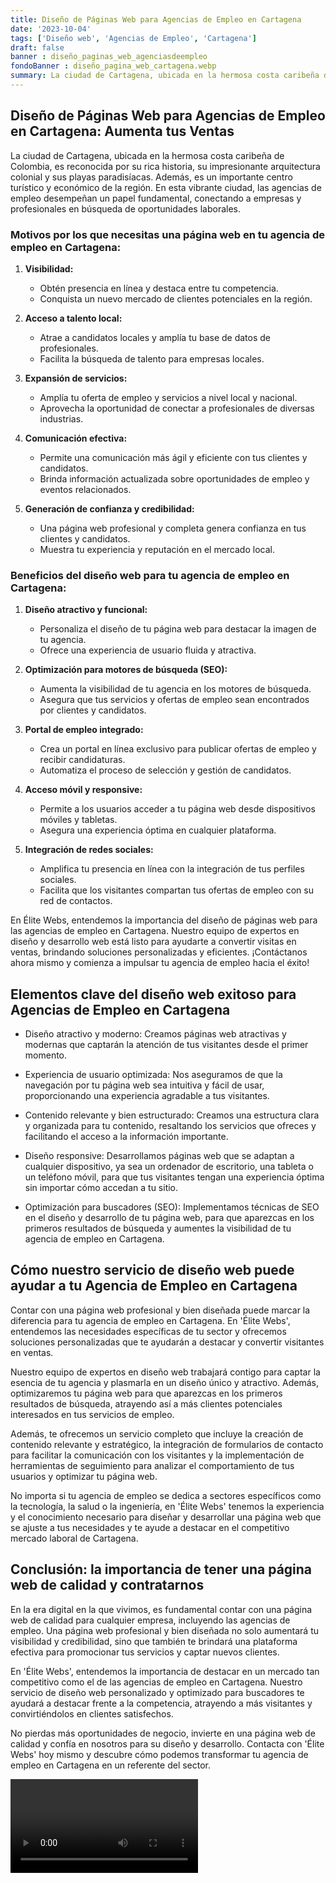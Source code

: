```yaml
---
title: Diseño de Páginas Web para Agencias de Empleo en Cartagena
date: '2023-10-04'
tags: ['Diseño web', 'Agencias de Empleo', 'Cartagena']
draft: false
banner : diseño_paginas_web_agenciasdeempleo
fondoBanner : diseño_pagina_web_cartagena.webp
summary: La ciudad de Cartagena, ubicada en la hermosa costa caribeña de Colombia, es reconocida por su rica historia, su impresionante arquitectura colonial y sus playas paradisíacas. Además, es un importante centro turístico y económico de la región. En esta vibrante ciudad, las agencias de empleo desempeñan un papel fundamental, conectando a empresas y profesionales en búsqueda de oportunidades laborales.
---
```


## Diseño de Páginas Web para Agencias de Empleo en Cartagena: Aumenta tus Ventas

La ciudad de Cartagena, ubicada en la hermosa costa caribeña de Colombia, es reconocida por su rica historia, su impresionante arquitectura colonial y sus playas paradisíacas. Además, es un importante centro turístico y económico de la región. En esta vibrante ciudad, las agencias de empleo desempeñan un papel fundamental, conectando a empresas y profesionales en búsqueda de oportunidades laborales.

### Motivos por los que necesitas una página web en tu agencia de empleo en Cartagena:

1. **Visibilidad:**
   - Obtén presencia en línea y destaca entre tu competencia.
   - Conquista un nuevo mercado de clientes potenciales en la región.

2. **Acceso a talento local:**
   - Atrae a candidatos locales y amplía tu base de datos de profesionales.
   - Facilita la búsqueda de talento para empresas locales.

3. **Expansión de servicios:**
   - Amplía tu oferta de empleo y servicios a nivel local y nacional.
   - Aprovecha la oportunidad de conectar a profesionales de diversas industrias.

4. **Comunicación efectiva:**
   - Permite una comunicación más ágil y eficiente con tus clientes y candidatos.
   - Brinda información actualizada sobre oportunidades de empleo y eventos relacionados.

5. **Generación de confianza y credibilidad:**
   - Una página web profesional y completa genera confianza en tus clientes y candidatos.
   - Muestra tu experiencia y reputación en el mercado local.

### Beneficios del diseño web para tu agencia de empleo en Cartagena:

1. **Diseño atractivo y funcional:**
   - Personaliza el diseño de tu página web para destacar la imagen de tu agencia.
   - Ofrece una experiencia de usuario fluida y atractiva.

2. **Optimización para motores de búsqueda (SEO):**
   - Aumenta la visibilidad de tu agencia en los motores de búsqueda.
   - Asegura que tus servicios y ofertas de empleo sean encontrados por clientes y candidatos.

3. **Portal de empleo integrado:**
   - Crea un portal en línea exclusivo para publicar ofertas de empleo y recibir candidaturas.
   - Automatiza el proceso de selección y gestión de candidatos.

4. **Acceso móvil y responsive:**
   - Permite a los usuarios acceder a tu página web desde dispositivos móviles y tabletas.
   - Asegura una experiencia óptima en cualquier plataforma.

5. **Integración de redes sociales:**
   - Amplifica tu presencia en línea con la integración de tus perfiles sociales.
   - Facilita que los visitantes compartan tus ofertas de empleo con su red de contactos.

En Élite Webs, entendemos la importancia del diseño de páginas web para las agencias de empleo en Cartagena. Nuestro equipo de expertos en diseño y desarrollo web está listo para ayudarte a convertir visitas en ventas, brindando soluciones personalizadas y eficientes. ¡Contáctanos ahora mismo y comienza a impulsar tu agencia de empleo hacia el éxito!

<GifSeo />

<Cta />

## Elementos clave del diseño web exitoso para Agencias de Empleo en Cartagena

- Diseño atractivo y moderno: Creamos páginas web atractivas y modernas que captarán la atención de tus visitantes desde el primer momento.

- Experiencia de usuario optimizada: Nos aseguramos de que la navegación por tu página web sea intuitiva y fácil de usar, proporcionando una experiencia agradable a tus visitantes.

- Contenido relevante y bien estructurado: Creamos una estructura clara y organizada para tu contenido, resaltando los servicios que ofreces y facilitando el acceso a la información importante.

- Diseño responsive: Desarrollamos páginas web que se adaptan a cualquier dispositivo, ya sea un ordenador de escritorio, una tableta o un teléfono móvil, para que tus visitantes tengan una experiencia óptima sin importar cómo accedan a tu sitio.

- Optimización para buscadores (SEO): Implementamos técnicas de SEO en el diseño y desarrollo de tu página web, para que aparezcas en los primeros resultados de búsqueda y aumentes la visibilidad de tu agencia de empleo en Cartagena.

## Cómo nuestro servicio de diseño web puede ayudar a tu Agencia de Empleo en Cartagena

Contar con una página web profesional y bien diseñada puede marcar la diferencia para tu agencia de empleo en Cartagena. En 'Élite Webs', entendemos las necesidades específicas de tu sector y ofrecemos soluciones personalizadas que te ayudarán a destacar y convertir visitantes en ventas.

Nuestro equipo de expertos en diseño web trabajará contigo para captar la esencia de tu agencia y plasmarla en un diseño único y atractivo. Además, optimizaremos tu página web para que aparezcas en los primeros resultados de búsqueda, atrayendo así a más clientes potenciales interesados en tus servicios de empleo.

Además, te ofrecemos un servicio completo que incluye la creación de contenido relevante y estratégico, la integración de formularios de contacto para facilitar la comunicación con los visitantes y la implementación de herramientas de seguimiento para analizar el comportamiento de tus usuarios y optimizar tu página web.

No importa si tu agencia de empleo se dedica a sectores específicos como la tecnología, la salud o la ingeniería, en 'Élite Webs' tenemos la experiencia y el conocimiento necesario para diseñar y desarrollar una página web que se ajuste a tus necesidades y te ayude a destacar en el competitivo mercado laboral de Cartagena.

## Conclusión: la importancia de tener una página web de calidad y contratarnos

En la era digital en la que vivimos, es fundamental contar con una página web de calidad para cualquier empresa, incluyendo las agencias de empleo. Una página web profesional y bien diseñada no solo aumentará tu visibilidad y credibilidad, sino que también te brindará una plataforma efectiva para promocionar tus servicios y captar nuevos clientes.

En 'Élite Webs', entendemos la importancia de destacar en un mercado tan competitivo como el de las agencias de empleo en Cartagena. Nuestro servicio de diseño web personalizado y optimizado para buscadores te ayudará a destacar frente a la competencia, atrayendo a más visitantes y convirtiéndolos en clientes satisfechos.

No pierdas más oportunidades de negocio, invierte en una página web de calidad y confía en nosotros para su diseño y desarrollo. Contacta con 'Élite Webs' hoy mismo y descubre cómo podemos transformar tu agencia de empleo en Cartagena en un referente del sector.

<Video />

<CtaBot job='Agencias de Empleo' city='Cartagena'/>

<Gmaps query='Cartagena+españa+maps' />